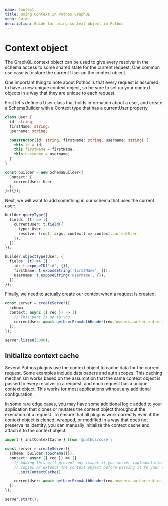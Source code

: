 ```yaml
---
name: Context
title: Using Context in Pothos GraphQL
menu: Guide
description: Guide for using context object in Pothos
---
```





# Context object

The GraphQL context object can be used to give every resolver in the schema access to some shared
state for the current request. One common use case is to store the current User on the context
object.

One important thing to note about Pothos is that every request is assumed to have a new unique
context object, so be sure to set up your context objects in a way that they are unique to each
request.

First let's define a User class that holds information about a user, and create a SchemaBuilder with
a Context type that has a currentUser property.

```typescript
class User {
  id: string;
  firstName: string;
  username: string;

  constructor(id: string, firstName: string, username: string) {
    this.id = id;
    this.firstName = firstName;
    this.username = username;
  }
}

const builder = new SchemaBuilder<{
  Context: {
    currentUser: User;
  };
}>({});
```

Next, we will want to add something in our schema that uses the current user:

```typescript
builder.queryType({
  fields: (t) => ({
    currentUser: t.field({
      type: User,
      resolve: (root, args, context) => context.currentUser,
    }),
  }),
});

builder.objectType(User, {
  fields: (t) => ({
    id: t.exposeID('id', {}),
    firstName: t.exposeString('firstName', {}),
    username: t.exposeString('username', {}),
  }),
});
```

Finally, we need to actually create our context when a request is created.

```typescript
const server = createServer({
  schema,
  context: async ({ req }) => ({
    // This part is up to you!
    currentUser: await getUserFromAuthHeader(req.headers.authorization),
  }),
});

server.listen(3000);
```

## Initialize context cache

Several Pothos plugins use the context object to cache data for the current request. Some examples
include dataloaders and auth scopes. This caching mechanism works based on the assumption that the
same context object is passed to every resolver in a request, and each request has a unique context
object. This works for most applications without any additional configuration.

In some rare edge cases, you may have some additional logic added to your application that clones or
mutates the context object throughout the execution of a request. To ensure that all plugins work
correctly even if the context object is cloned, wrapped, or modified in a way that does not preserve
its identity, you can manually initialize the context cache and attach it to the context object:

```typescript
import { initContextCache } from '@pothos/core';

const server = createServer({
  schema: builder.toSchema({}),
  context: async ({ req }) => ({
    // Adding this will prevent any issues if you server implementation
    // copies or extends the context object before passing it to your resolvers
    ...initContextCache(),

    currentUser: await getUserFromAuthHeader(req.headers.authorization),
  }),
});

server.start();
```
